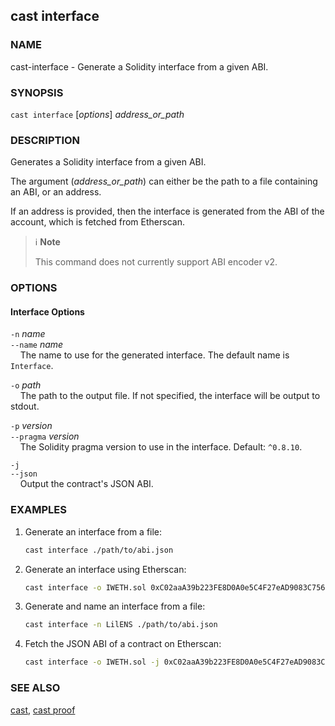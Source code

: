 
## cast interface

### NAME

cast-interface - Generate a Solidity interface from a given ABI.

### SYNOPSIS

`cast interface` [*options*] _address_or_path_

### DESCRIPTION

Generates a Solidity interface from a given ABI.

The argument (_address_or_path_) can either be the path to a file containing an ABI, or an address.

If an address is provided, then the interface is generated from the ABI of the account, which is fetched from Etherscan.

> ℹ️ **Note**
>
> This command does not currently support ABI encoder v2.

### OPTIONS

#### Interface Options

`-n` _name_  
`--name` _name_  
&nbsp;&nbsp;&nbsp;&nbsp;The name to use for the generated interface. The default name is `Interface`.

`-o` _path_  
&nbsp;&nbsp;&nbsp;&nbsp;The path to the output file. If not specified, the interface will be output to stdout.

`-p` _version_  
`--pragma` _version_  
&nbsp;&nbsp;&nbsp;&nbsp;The Solidity pragma version to use in the interface. Default: `^0.8.10`.

`-j`  
`--json`  
&nbsp;&nbsp;&nbsp;&nbsp;Output the contract's JSON ABI.

<EtherscanOptions />

<CommonOptions />

### EXAMPLES

1. Generate an interface from a file:

   ```sh
   cast interface ./path/to/abi.json
   ```

2. Generate an interface using Etherscan:

   ```sh
   cast interface -o IWETH.sol 0xC02aaA39b223FE8D0A0e5C4F27eAD9083C756Cc2
   ```

3. Generate and name an interface from a file:

   ```sh
   cast interface -n LilENS ./path/to/abi.json
   ```

4. Fetch the JSON ABI of a contract on Etherscan:
   ```sh
   cast interface -o IWETH.sol -j 0xC02aaA39b223FE8D0A0e5C4F27eAD9083C756Cc2
   ```

### SEE ALSO

[cast](/reference/cast/cast.mdx), [cast proof](/reference/cast/cast-proof.mdx)
